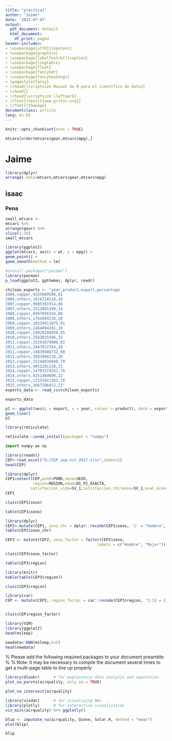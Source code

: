 ```yaml
---
title: "practica1"
author: "Jaime"
date: '2022-07-07'
output:
  pdf_document: default
  html_document:
    df_print: paged
header-includes:
- \usepackage[utf8]{inputenc}
- \usepackage{graphicx}
- \usepackage[labelfont=bf]{caption}
- \usepackage{longtable}
- \usepackage{float}
- \usepackage{fancyhdr}
- \usepackage{fancyheadings}
- \pagestyle{fancy}
- \lhead{\scriptsize Manual de R para el científico de datos}
- \chead{}
- \rhead{\scriptsize \leftmark}
- \lfoot{\textit{www.gritos.org}}
- \rfoot{\thepage}
documentclass: article
lang: es-ES
---
```

\newpage
\tableofcontents


```r
knitr::opts_chunk$set(echo = TRUE)
```
```r
mtcars[order(mtcars$gear,mtcars$mpg),]
```
# Jaime
```r
library(dplyr)
arrange(.data=mtcars,mtcars$gear,mtcars$mpg)
```
## isaac
### Pena
```r
small_mtcars <-
mtcars %>%
arrange(gear) %>%
slice(1:10)
small_mtcars
```
```r
library(ggplot2)
ggplot(mtcars, aes(x = wt, y = mpg)) +
geom_point() +
geom_smooth(method = lm)
```
```r
#install.packages("pacman")
library(pacman)
p_load(ggplot2, ggthemes, dplyr, readr)
```
```r
chilean_exports <- "year,product,export,percentage
2006,copper,4335009500,81
2006,others,1016726518,19
2007,copper,9005361914,86
2007,others,1523085299,14
2008,copper,6907056354,80
2008,others,1762684216,20
2009,copper,10529811075,81
2009,others,2464094241,19
2010,copper,14828284450,85
2010,others,2543015596,15
2011,copper,15291679086,82
2011,others,3447972354,18
2012,copper,14630686732,80
2012,others,3583968218,20
2013,copper,15244038840,79
2013,others,4051281128,21
2014,copper,14703374241,78
2014,others,4251484600,22
2015,copper,13155922363,78
2015,others,3667286912,22"
exports_data <- read_csv(chilean_exports)
```
```r
exports_data
```

```r
p1 <- ggplot(aes(y = export, x = year, colour = product), data = exports_data) +
geom_line()
p1
```
```r
library(reticulate)
```
```r
reticulate::conda_install(packages = "numpy")
```

```python
import numpy as np
```

```r
library(readxl)
CEP<-read_excel("D:/CEP_sep-oct_2017.xlsx",sheet=2)
head(CEP)

```
```r
library(dplyr)
CEP1=select(CEP,pond=POND,sexo=SEXO,
            region=REGION,edad=DS_P2_EXACTA,
           satisfaccion_vida=SV_1,satisfaccion_chilenos=SV_2,eval_econ=MB_P2 )
CEP1
```
```r
class(CEP1$sexo)
```
```r
table(CEP1$sexo)
```



```r
library(dplyr)
CEP2<-mutate(CEP1, sexo_chr = dplyr::recode(CEP1$sexo, '1' = "hombre", '2' = "mujer"))
table(CEP2$sexo_chr)
```

```r
CEP3 <- mutate(CEP2, sexo_factor = factor(CEP2$sexo, 
                                        labels = c("Hombre", "Mujer")))

```
```r
class(CEP3$sexo_factor)
```

```r
table(CEP3$region)
```
```r
library(knitr)
kable(table(CEP3$region))

```
```r
class(CEP3$region)
```
```r
library(car)
CEP <- mutate(CEP3, region_factor = car::recode(CEP3$region, "1:12 = 1; 13 = 2; 14:15 = 1"))

```
```r

```

```r
class(CEP$region_factor)
```
```r
library(VIM)
library(ggplot2)
head(msleep)
```

```r
newdata<-kNN(msleep,k=5)
head(newdata)
```
% Please add the following required packages to your document preamble:
% \usepackage{longtable}
% Note: It may be necessary to compile the document several times to get a multi-page table to line up properly
\begin{longtable}[c]{llllllllllllllllllllllllllllllllllllllllllllllllllllllllllllllllllllllllllllllllllllllllllllllllllllllllllllllllllllllllllllllllllllllllllllllllllllllllllllllllllllllllllllllllllllllllllllllllllllllllllllllllllllllllllll}
VOTACION\_1 & VOTACION\_2 & VOTACION\_3 & VOTACION\_4 & SV\_1 & SV\_2 & MB\_P1\_1 & MB\_P1\_2 & MB\_P1\_3 & MB\_P2 & MB\_P3 & MB\_P4 & MB\_P5 & MB\_P6 & MB\_P7 & MB\_P8 & MB\_P9 & MB\_P10 & MB\_P11 & MB\_P12 & MB\_P12A & MB\_P13 & MB\_P13A & MB\_P14 & MB\_P14A & MB\_P15\_A & MB\_P15\_B & MB\_P15\_C & MB\_P15\_D & MB\_P15\_E & MB\_P15\_F & MB\_P15\_G & MB\_P15\_H & MB\_P15\_I & MB\_P15\_J & MB\_P15\_K & MB\_P15\_L & MB\_P15\_M & MB\_P15\_N & MB\_P15\_O & MB\_P15\_P & MB\_P15\_Q & MB\_P15\_R & MB\_P15\_S & MB\_P15\_T & MB\_P15\_U & MB\_P15\_V & MB\_P15\_W & MB\_P15\_X & MB\_P15\_Y & MB\_P15\_Z & MB\_P16 & MB\_P17 & MB\_P18 & ELE\_1 & ELE\_2 & ELE\_3 & ELE\_4 & ELE\_5 & ELE\_6\_1 & ELE\_6\_2 & ELE\_6\_3 & ELE\_6\_4 & ELE\_6\_5 & ELE\_6\_6 & ELE\_6\_7 & PE\_E0 & MEP\_1 & MEP\_2 & MEP\_3 & MEP\_4 & MEP\_5\_1 & MEP\_5\_2 & MEP\_5\_3 & MEP\_5\_4 & MEP\_5\_5 & MEP\_5\_6 & MEP\_5\_7 & MEP\_5\_8 & MEP\_6 & MEP\_7 & MEP\_8 & MEP\_9\_1 & MEP\_9\_2 & MEP\_9\_3 & MEP\_9\_4 & MEP\_9\_5 & MEP\_9\_6 & MEP\_10\_1 & MEP\_10\_2 & DPP\_1 & DPP\_2 & DPP\_3\_1 & DPP\_3\_2 & DPP\_3\_3 & DPP\_4 & DPP\_5A & DPP\_5B & DPP\_5C & DPP\_6A & DPP\_6B & DPP\_6C & DPP\_7A & DPP\_7B & DPP\_7C & DPP\_8A & DPP\_8B & DPP\_8C & DPP\_9A & DPP\_9B & DPP\_9C & DPP\_10A & DPP\_10B & DPP\_10C & DPP\_11 & DPP\_12A & DPP\_12B & DPP\_12C & DPP\_13A & DPP\_13B & DPP\_13C & DPP\_14 & DPP\_15A & DPP\_15B & DPP\_15C & DPP\_16A & DPP\_16B & DPP\_16C & DPP\_16D & DPP\_17A & DPP\_17B & DPP\_17C & DPP\_17D & DPP\_18A & DPP\_18B & DPP\_18C & DPP\_18D & DPP\_19A & DPP\_19B & DPP\_19C & DPP\_19D & DPP\_20\_1 & DPP\_20\_2 & DPP\_20\_3 & DPP\_20\_4 & DPP\_20\_5 & DPP\_20\_6 & DPP\_20\_7 & DPP\_20\_8 & DPP\_21\_1 & DPP\_21\_2 & DPP\_21\_3 & DPP\_21\_4 & DPP\_22\_1 & DPP\_22\_2 & DPP\_23\_1 & DPP\_23\_2 & DPP\_23\_3 & DPP\_23\_4 & DPP\_23\_5 & DPP\_23\_6 & DPP\_23\_7 & DS\_P1 & DS\_P2 & DS\_P2\_EXACTA & DS\_P2A\_DIA & DS\_P2A\_MES & DS\_P2A\_ANO & DS\_P3 & DS\_P4 & DS\_P5 & DS\_P6 & DS\_P7 & DS\_P8 & DS\_P9 & DS\_P10 & DS\_P10\_OTRA & DS\_P11 & DS\_P12 & DS\_P13 & DS\_P14A & DS\_P14A\_EXACTA & DS\_P14B & DS\_P14B\_EXACTA & DS\_P14C & DS\_P14C\_EXACTA & DS\_P15 & DS\_P16 & DS\_P17 & DS\_P18 & DS\_P19 & DS\_P20\_1 & DS\_P20\_2 & DS\_P20\_3 & DS\_P20\_4 & DS\_P20\_5 & DS\_P20\_6 & DS\_P20\_7 & DS\_P20\_8 & DS\_P20\_9 & DS\_P20\_10 & DS\_P20\_11 & DS\_P20\_12 & DS\_P20\_13 & DS\_P20\_14 & DS\_P20\_15 & DS\_P20\_16 & DS\_P20\_17 & DS\_P21\_1 & DS\_P21\_2 & NOM\_COMUNA & SEXO & EDAD\_REC & REGION & POND & ZONA\_U\_R & GSE\_REC & DPP\_11\_REC & ANOS\_REC & REGION\_REC \\
\endfirsthead
%
\endhead
%
10 & 4 & 4 & 4 & 8 & 3 & 3 & 5 & 7 & 1 & 3 & 4 & 2 & 2 & 3 & 2 & 8 & 2 & 2 & 7 & \#¡NULO! & 3 & \#¡NULO! & 4 & \#¡NULO! & 1 & 1 & 1 & 1 & 1 & 1 & 1 & 1 & 1 & 1 & 1 & 1 & 1 & 1 & 1 & 1 & 1 & 1 & 1 & 1 & 1 & 3 & 1 & 1 & 1 & 1 & 3 & 3 & 3 & 2 & 9 & 2 & 2 & 2 & 2 & 3 & 2 & 3 & 2 & 3 & 3 & 8 & 23 & 7 & 10 & 88 & 1 & 1 & 1 & 1 & 1 & 1 & 1 & 1 & 77 & 77 & 77 & 77 & 77 & 77 & 77 & 77 & 77 & 3 & 4 & 4 & 2 & 3 & 4 & 4 & 2 & 1 & 1 & 999 & 2 & 2 & \#¡NULO! & 62 & 18 & \#¡NULO! & 1 & 1 & \#¡NULO! & 2 & 3 & \#¡NULO! & 3 & 99 & \#¡NULO! & 7 & 88 & 88 & \#¡NULO! & 98 & 98 & \#¡NULO! & 7 & 88 & 88 & \#¡NULO! & 999 & 999 & 999 & 999 & \#¡NULO! & \#¡NULO! & \#¡NULO! & \#¡NULO! & \#¡NULO! & \#¡NULO! & \#¡NULO! & \#¡NULO! & \#¡NULO! & \#¡NULO! & \#¡NULO! & \#¡NULO! & 8 & 8 & 8 & 8 & 8 & 8 & 8 & 8 & 8 & 8 & 8 & 8 & 4 & 4 & 2 & 2 & 2 & 1 & 1 & 4 & 1 & 2 & 1 & 18 & 29 & 7 & 1998 & 11 & 3 & 99 & 9 & 7 & 2 & 2 & 1 & - & 4 & 2 & 88 & 1 & 2 & 0 & 99 & 0 & 99 & 6 & 6 & 3 & 7 & 4 & 1 & 2 & 2 & 2 & 1 & 2 & 1 & 2 & 2 & 2 & 2 & 1 & 2 & 2 & 2 & 2 & 2 & 2 & 2 & PUENTE ALTO & 2 & 1 & 13 & 1 & 1 & 3.00 & 3.00 & 3.00 & 1.00 \\
2 & 3 & 3 & 3 & 10 & 5 & 10 & 1 & 2 & 2 & 2 & 4 & 3 & 3 & 2 & 2 & 2 & 2 & 2 & 5 & \#¡NULO! & 3 & \#¡NULO! & 5 & \#¡NULO! & 2 & 6 & 3 & 6 & 4 & 2 & 5 & 6 & 6 & 2 & 2 & 4 & 4 & 4 & 4 & 4 & 6 & 2 & 6 & 2 & 1 & 2 & 6 & 6 & 4 & 5 & 2 & 3 & 2 & 1 & 2 & 1 & 4 & 1 & 2 & 3 & 3 & 2 & 2 & 3 & 2 & 9 & 2 & 2 & 10 & 2 & 3 & 1 & 3 & 3 & 3 & 3 & 3 & 3 & 2 & 4 & 2 & 2 & 2 & 2 & 2 & 2 & 2 & 5 & 10 & 4 & 2 & 4 & 4 & 2 & 3 & 1 & 1 & 1 & 1 & 1 & 2 & 40 & 34 & 35 & 1 & 1 & 1 & 4 & 4 & 4 & 1 & 5 & 3 & 1 & 5 & 1 & 5 & 7 & 2 & 2 & 1 & 1 & 1 & 1 & 999 & 1 & 1 & 1 & \#¡NULO! & 1 & 1 & 1 & \#¡NULO! & 3 & 5 & 3 & \#¡NULO! & 5 & 5 & 5 & 8 & 1 & 4 & 2 & 3 & 3 & 5 & 3 & 1 & 1 & 1 & 1 & 4 & 4 & 5 & 2 & 2 & 2 & 2 & 4 & 2 & 2 & 1 & 57 & 13 & 1 & 1960 & 12 & 4 & 2 & 1 & 9 & 4 & 4 & 1 & - & 3 & 1 & 88 & 1 & 4 & 1 & 4 & 1 & 4 & 99 & 99 & 3 & 7 & 3 & 1 & 1 & 1 & 1 & 1 & 1 & 1 & 2 & 1 & 2 & 1 & 1 & 2 & 1 & 1 & 2 & 2 & 1 & 2 & IQUIQUE & 2 & 5 & 1 & 1 & 1 & 2.00 & 1.00 & 3.00 & 2.00 \\
8 & 5 & 1 & 5 & 10 & 10 & 11 & 10 & 7 & 4 & 1 & 4 & 1 & 2 & 1 & 1 & 1 & 1 & 1 & 5 & \#¡NULO! & 3 & \#¡NULO! & 3 & \#¡NULO! & 6 & 6 & 5 & 6 & 6 & 6 & 3 & 6 & 6 & 6 & 3 & 2 & 4 & 4 & 4 & 3 & 6 & 6 & 6 & 3 & 2 & 4 & 6 & 6 & 6 & 6 & 1 & 1 & 2 & 1 & 2 & 3 & 4 & 4 & 3 & 2 & 3 & 2 & 3 & 3 & 3 & 1 & 8 & 7 & 1 & 8 & 3 & 2 & 2 & 2 & 2 & 3 & 2 & 2 & 77 & 7 & 7 & 77 & 7 & 7 & 7 & 7 & 7 & 10 & 5 & 3 & 1 & 3 & 3 & 3 & 4 & 1 & 1 & 999 & 2 & 1 & \#¡NULO! & 49 & 50 & \#¡NULO! & 1 & 1 & \#¡NULO! & 1 & 88 & \#¡NULO! & 5 & 5 & \#¡NULO! & 5 & 5 & 5 & \#¡NULO! & 98 & 98 & \#¡NULO! & 1 & 1 & 1 & \#¡NULO! & 999 & 999 & 999 & 999 & \#¡NULO! & \#¡NULO! & \#¡NULO! & \#¡NULO! & \#¡NULO! & \#¡NULO! & \#¡NULO! & \#¡NULO! & \#¡NULO! & \#¡NULO! & \#¡NULO! & \#¡NULO! & 8 & 3 & 3 & 3 & 3 & 3 & 3 & 3 & 3 & 1 & 1 & 2 & 4 & 4 & 4 & 1 & 1 & 4 & 2 & 2 & 2 & 2 & 1 & 25 & 8 & 1 & 1992 & 14 & 5 & 1 & 1 & 2 & 5 & 3 & 2 & - & 4 & 1 & 5 & 1 & 1 & 1 & 1 & 0 & 99 & 6 & 6 & 2 & 7 & 3 & 1 & 2 & 2 & 2 & 1 & 1 & 1 & 2 & 2 & 2 & 2 & 1 & 2 & 1 & 2 & 2 & 2 & 2 & 2 & PANGUIPULLI & 2 & 2 & 14 & 1 & 1 & 2.00 & 2.00 & 4.00 & 2.00 \\
7 & 2 & 2 & 2 & 8 & 5 & 7 & 12 & 6 & 3 & 1 & 3 & 2 & 2 & 2 & 2 & 2 & 2 & 2 & 77 & 77 & 1 & \#¡NULO! & 1 & \#¡NULO! & 4 & 6 & 3 & 6 & 2 & 2 & 2 & 6 & 6 & 3 & 2 & 2 & 2 & 6 & 6 & 2 & 6 & 3 & 3 & 2 & 4 & 3 & 2 & 6 & 6 & 2 & 2 & 2 & 2 & 1 & 1 & 1 & 3 & 1 & 3 & 2 & 3 & 3 & 2 & 3 & 3 & 9 & 7 & 7 & 10 & 7 & 3 & 3 & 3 & 3 & 3 & 3 & 1 & 3 & 7 & 7 & 7 & 7 & 7 & 7 & 7 & 7 & 7 & 1 & 3 & 4 & 1 & 4 & 4 & 1 & 3 & 1 & 1 & 1 & 1 & 2 & 2 & 36 & 42 & 52 & 2 & 1 & 1 & 6 & 6 & 4 & 3 & 3 & 3 & 10 & 10 & 10 & 10 & 7 & 7 & 7 & 10 & 2 & 9 & 8 & 999 & 999 & 999 & 999 & \#¡NULO! & \#¡NULO! & \#¡NULO! & \#¡NULO! & \#¡NULO! & \#¡NULO! & \#¡NULO! & \#¡NULO! & \#¡NULO! & \#¡NULO! & \#¡NULO! & \#¡NULO! & 5 & 5 & 5 & 5 & 5 & 5 & 1 & 5 & 4 & 4 & 4 & 4 & 8 & 8 & 8 & 5 & 8 & 4 & 2 & 2 & 2 & 2 & 1 & 37 & 1 & 10 & 1979 & 20 & 8 & 1 & 1 & 1 & 4 & 99 & 1 & - & 6 & 1 & 88 & 1 & 3 & 0 & 99 & 0 & 99 & 99 & 99 & 3 & 7 & 2 & 1 & 1 & 1 & 2 & 1 & 1 & 1 & 2 & 1 & 2 & 1 & 1 & 1 & 1 & 1 & 2 & 2 & 2 & 2 & SAN JOAQUÍN & 2 & 3 & 13 & 1 & 1 & 2.00 & 3.00 & 4.00 & 1.00 \\
7 & 2 & 2 & 2 & 5 & 5 & 13 & 1 & 11 & 2 & 1 & 2 & 3 & 2 & 2 & 2 & 2 & 2 & 2 & 4 & \#¡NULO! & 1 & \#¡NULO! & 3 & \#¡NULO! & 4 & 1 & 1 & 6 & 2 & 2 & 2 & 6 & 6 & 2 & 3 & 1 & 2 & 4 & 4 & 4 & 6 & 1 & 4 & 2 & 5 & 1 & 1 & 4 & 4 & 3 & 1 & 2 & 2 & 1 & 2 & 1 & 2 & 1 & 1 & 1 & 1 & 1 & 1 & 1 & 3 & 10 & 7 & 7 & 10 & 7 & 3 & 3 & 3 & 3 & 3 & 3 & 1 & 3 & 7 & 7 & 7 & 7 & 7 & 7 & 7 & 7 & 7 & 1 & 2 & 4 & 1 & 2 & 4 & 4 & 1 & 1 & 1 & 1 & 1 & 2 & 2 & 61 & 58 & 54 & 1 & 1 & 1 & 4 & 4 & 2 & 5 & 5 & 5 & 10 & 10 & 10 & 10 & 7 & 7 & 7 & 1 & 1 & 1 & 1 & 1 & 999 & 999 & 1 & 4 & \#¡NULO! & \#¡NULO! & 1 & 3 & \#¡NULO! & \#¡NULO! & 4 & 5 & \#¡NULO! & \#¡NULO! & 7 & 4 & 4 & 4 & 4 & 2 & 4 & 2 & 4 & 4 & 4 & 4 & 4 & 2 & 2 & 4 & 2 & 2 & 4 & 2 & 2 & 2 & 2 & 1 & 50 & 10 & 12 & 1966 & 12 & 4 & 1 & 2 & 1 & 4 & 3 & 1 & - & 2 & 1 & 88 & 1 & 2 & 0 & 99 & 0 & 99 & 6 & 7 & 3 & 5 & 3 & 1 & 2 & 1 & 1 & 1 & 1 & 1 & 2 & 1 & 2 & 1 & 1 & 2 & 2 & 2 & 2 & 2 & 1 & 2 & FUTRONO & 2 & 4 & 14 & 1 & 1 & 2.00 & 3.00 & 3.00 & 2.00 \\
7 & 2 & 2 & 2 & 9 & 5 & 11 & 1 & 5 & 2 & 1 & 3 & 2 & 2 & 2 & 2 & 2 & 2 & 2 & 4 & \#¡NULO! & 1 & \#¡NULO! & 1 & \#¡NULO! & 4 & 6 & 3 & 6 & 1 & 6 & 1 & 2 & 6 & 2 & 1 & 1 & 8 & 8 & 3 & 1 & 6 & 1 & 3 & 3 & 5 & 1 & 6 & 5 & 2 & 1 & 1 & 2 & 2 & 1 & 2 & 1 & 1 & 1 & 1 & 1 & 3 & 1 & 1 & 1 & 1 & 10 & 7 & 7 & 10 & 7 & 3 & 3 & 3 & 3 & 2 & 3 & 1 & 3 & 7 & 7 & 7 & 7 & 7 & 7 & 7 & 7 & 7 & 10 & 7 & 4 & 1 & 1 & 3 & 3 & 3 & 1 & 1 & 1 & 2 & 1 & 1 & 27 & 35 & 70 & 1 & 1 & 9 & 4 & 4 & 88 & 5 & 5 & 5 & 10 & 10 & 10 & 10 & 7 & 7 & 7 & 1 & 1 & 1 & 1 & 999 & 999 & 1 & 1 & \#¡NULO! & \#¡NULO! & 1 & 2 & \#¡NULO! & \#¡NULO! & 3 & 3 & \#¡NULO! & \#¡NULO! & 5 & 5 & 8 & 4 & 2 & 2 & 2 & 4 & 1 & 2 & 2 & 2 & 2 & 2 & 1 & 2 & 2 & 2 & 2 & 4 & 2 & 2 & 2 & 2 & 1 & 60 & 10 & 1 & 1957 & 8 & 2 & 2 & 1 & 9 & 2 & 1 & 1 & - & 5 & 1 & 88 & 1 & 2 & 0 & 99 & 0 & 99 & 5 & 88 & 3 & 4 & 3 & 1 & 1 & 1 & 2 & 2 & 1 & 1 & 1 & 1 & 2 & 1 & 1 & 2 & 2 & 2 & 2 & 2 & 2 & 2 & SAN IGNACIO & 2 & 5 & 8 & 0 & 2 & 2.00 & 3.00 & 2.00 & 2.00 \\
4 & 1 & 2 & 2 & 9 & 5 & 16 & 3 & 1 & 4 & 2 & 3 & 3 & 2 & 1 & 2 & 1 & 1 & 1 & 3 & \#¡NULO! & 3 & \#¡NULO! & 4 & \#¡NULO! & 1 & 6 & 5 & 6 & 3 & 4 & 4 & 4 & 3 & 4 & 3 & 5 & 3 & 1 & 1 & 4 & 3 & 3 & 4 & 3 & 1 & 3 & 3 & 1 & 3 & 4 & 2 & 1 & 2 & 1 & 2 & 3 & 3 & 1 & 1 & 1 & 1 & 1 & 1 & 2 & 3 & 10 & 4 & 4 & 10 & 4 & 3 & 2 & 2 & 1 & 3 & 3 & 3 & 2 & 4 & 4 & 4 & 4 & 4 & 4 & 4 & 4 & 4 & 2 & 3 & 3 & 1 & 5 & 3 & 1 & 3 & 1 & 1 & 1 & 1 & 1 & 1 & 33 & 74 & 33 & 1 & 1 & 1 & 8 & 4 & 8 & 3 & 3 & 3 & 3 & 3 & 3 & 3 & 4 & 4 & 4 & 1 & 1 & 1 & 1 & 999 & 999 & 1 & 1 & \#¡NULO! & \#¡NULO! & 1 & 2 & \#¡NULO! & \#¡NULO! & 3 & 3 & \#¡NULO! & \#¡NULO! & 88 & 5 & 8 & 8 & 8 & 2 & 8 & 8 & 5 & 8 & 1 & 3 & 1 & 4 & 2 & 4 & 2 & 2 & 2 & 1 & 2 & 2 & 3 & 2 & 1 & 66 & 9 & 3 & 1951 & 12 & 4 & 2 & 1 & 8 & 4 & 4 & 1 & - & 2 & 1 & 88 & 1 & 1 & 0 & 99 & 0 & 99 & 6 & 6 & 3 & 7 & 3 & 1 & 1 & 1 & 2 & 1 & 2 & 1 & 1 & 1 & 2 & 1 & 1 & 1 & 2 & 1 & 2 & 2 & 2 & 2 & TEMUCO & 2 & 5 & 9 & 1 & 1 & 2.00 & 1.00 & 3.00 & 2.00 \\
8 & 1 & 1 & 1 & 6 & 8 & 2 & 8 & 1 & 2 & 2 & 2 & 2 & 2 & 1 & 2 & 1 & 1 & 1 & 9 & \#¡NULO! & 5 & 5 & 5 & \#¡NULO! & 2 & 6 & 3 & 6 & 3 & 3 & 2 & 6 & 6 & 3 & 2 & 3 & 4 & 2 & 2 & 1 & 6 & 6 & 3 & 2 & 3 & 4 & 3 & 1 & 3 & 4 & 2 & 2 & 2 & 1 & 1 & 1 & 1 & 1 & 2 & 2 & 1 & 2 & 1 & 2 & 3 & 10 & 8 & 7 & 9 & 8 & 3 & 3 & 3 & 3 & 3 & 3 & 2 & 1 & 8 & 7 & 8 & 8 & 7 & 8 & 8 & 7 & 8 & 2 & 10 & 3 & 1 & 2 & 3 & 3 & 2 & 1 & 1 & 999 & 2 & 1 & \#¡NULO! & 18 & 18 & \#¡NULO! & 3 & 2 & \#¡NULO! & 5 & 6 & \#¡NULO! & 4 & 5 & \#¡NULO! & 4 & 4 & 4 & \#¡NULO! & 8 & 8 & \#¡NULO! & 10 & 6 & 10 & \#¡NULO! & 1 & 999 & 999 & 999 & 1 & \#¡NULO! & \#¡NULO! & \#¡NULO! & 4 & \#¡NULO! & \#¡NULO! & \#¡NULO! & 5 & \#¡NULO! & \#¡NULO! & \#¡NULO! & 3 & 4 & 3 & 2 & 4 & 8 & 5 & 1 & 2 & 2 & 2 & 4 & 4 & 4 & 1 & 2 & 1 & 1 & 2 & 1 & 2 & 2 & 1 & 19 & 27 & 8 & 1997 & 12 & 4 & 2 & 1 & 7 & 4 & 3 & 10 & - & 8 & 1 & 5 & 1 & 2 & 1 & 2 & 1 & 1 & 9 & 9 & 2 & 7 & 3 & 1 & 1 & 2 & 2 & 1 & 1 & 1 & 2 & 2 & 2 & 1 & 1 & 2 & 2 & 2 & 2 & 2 & 2 & 2 & PEDRO AGUIRRE CERDA & 2 & 1 & 13 & 1 & 1 & 2.00 & 1.00 & 3.00 & 1.00 \\
4 & 1 & 1 & 1 & 6 & 7 & 10 & 1 & 7 & 3 & 1 & 3 & 2 & 1 & 1 & 1 & 1 & 1 & 1 & 6 & \#¡NULO! & 3 & \#¡NULO! & 4 & \#¡NULO! & 2 & 2 & 4 & 6 & 3 & 3 & 4 & 4 & 6 & 4 & 4 & 4 & 2 & 4 & 2 & 3 & 6 & 3 & 4 & 3 & 2 & 3 & 2 & 2 & 4 & 2 & 2 & 2 & 2 & 1 & 2 & 1 & 1 & 1 & 1 & 1 & 1 & 1 & 1 & 3 & 2 & 10 & 4 & 7 & 10 & 4 & 3 & 3 & 3 & 1 & 3 & 3 & 3 & 3 & 4 & 4 & 4 & 3 & 4 & 88 & 4 & 4 & 3 & 5 & 4 & 1 & 1 & 4 & 3 & 2 & 1 & 1 & 1 & 1 & 1 & 1 & 1 & 33 & 30 & 35 & 8 & 8 & 2 & 9 & 9 & 8 & 4 & 4 & 3 & 2 & 3 & 5 & 5 & 2 & 3 & 4 & 10 & 10 & 10 & 88 & 1 & 1 & 1 & 1 & 2 & 3 & 1 & 2 & 4 & 1 & 1 & 5 & 5 & 4 & 3 & 8 & 4 & 2 & 2 & 1 & 4 & 4 & 4 & 2 & 1 & 1 & 1 & 1 & 3 & 4 & 4 & 1 & 1 & 4 & 1 & 2 & 1 & 2 & 1 & 34 & 30 & 8 & 1982 & 20 & 9 & 1 & 1 & 1 & 9 & 6 & 9 & - & 8 & 1 & 88 & 1 & 1 & 1 & 1 & 1 & 1 & 12 & 12 & 2 & 7 & 1 & 1 & 2 & 1 & 1 & 1 & 2 & 1 & 2 & 1 & 2 & 1 & 1 & 2 & 1 & 1 & 2 & 1 & 1 & 2 & LINARES & 2 & 2 & 7 & 1 & 1 & 1.00 & 1.00 & 4.00 & 2.00 \\
7 & 2 & 2 & 2 & 10 & 10 & 12 & 11 & 7 & 3 & 2 & 4 & 3 & 1 & 2 & 2 & 2 & 2 & 2 & 77 & 77 & 5 & 5 & 1 & \#¡NULO! & 5 & 2 & 2 & 2 & 2 & 1 & 1 & 1 & 2 & 2 & 3 & 1 & 2 & 2 & 1 & 2 & 2 & 1 & 2 & 5 & 5 & 2 & 3 & 1 & 2 & 2 & 1 & 3 & 3 & 1 & 2 & 1 & 1 & 1 & 2 & 2 & 3 & 2 & 3 & 3 & 3 & 10 & 7 & 7 & 10 & 7 & 3 & 3 & 3 & 3 & 3 & 3 & 1 & 3 & 7 & 7 & 7 & 7 & 7 & 7 & 7 & 7 & 7 & 1 & 2 & 3 & 1 & 3 & 3 & 3 & 1 & 1 & 1 & 999 & 2 & 2 & \#¡NULO! & 71 & 40 & \#¡NULO! & 1 & 1 & \#¡NULO! & 8 & 8 & \#¡NULO! & 1 & 1 & \#¡NULO! & 10 & 10 & 10 & \#¡NULO! & 7 & 7 & \#¡NULO! & 10 & 10 & 10 & \#¡NULO! & 1 & 999 & 999 & 999 & 2 & \#¡NULO! & \#¡NULO! & \#¡NULO! & 2 & \#¡NULO! & \#¡NULO! & \#¡NULO! & 10 & \#¡NULO! & \#¡NULO! & \#¡NULO! & 3 & 3 & 3 & 3 & 3 & 3 & 1 & 3 & 4 & 4 & 4 & 4 & 3 & 3 & 5 & 4 & 3 & 3 & 2 & 2 & 2 & 2 & 1 & 39 & 99 & 99 & 9999 & 17 & 8 & 1 & 1 & 1 & 8 & 5 & 1 & - & 8 & 1 & 88 & 1 & 3 & 0 & 99 & 0 & 99 & 14 & 14 & 3 & 7 & 1 & 1 & 1 & 1 & 1 & 1 & 1 & 1 & 1 & 1 & 1 & 1 & 1 & 1 & 1 & 1 & 1 & 1 & 1 & 1 & VITACURA & 2 & 3 & 13 & 1 & 1 & 1.00 & 3.00 & 4.00 & 1.00 \\
4 & 1 & 1 & 1 & 5 & 6 & 11 & 1 & 10 & 2 & 2 & 4 & 3 & 2 & 3 & 2 & 2 & 1 & 1 & 2 & \#¡NULO! & 3 & \#¡NULO! & 3 & \#¡NULO! & 4 & 6 & 4 & 3 & 2 & 2 & 2 & 4 & 3 & 4 & 3 & 5 & 2 & 2 & 2 & 4 & 1 & 2 & 4 & 4 & 2 & 4 & 2 & 1 & 2 & 4 & 2 & 3 & 3 & 1 & 2 & 3 & 3 & 1 & 2 & 1 & 3 & 2 & 3 & 3 & 3 & 10 & 4 & 7 & 10 & 4 & 8 & 3 & 2 & 1 & 3 & 3 & 3 & 2 & 4 & 4 & 4 & 4 & 7 & 4 & 4 & 7 & 4 & 4 & 7 & 3 & 1 & 3 & 3 & 2 & 4 & 1 & 1 & 999 & 1 & 1 & \#¡NULO! & 55 & 48 & \#¡NULO! & 1 & 1 & \#¡NULO! & 8 & 8 & \#¡NULO! & 3 & 3 & \#¡NULO! & 5 & 7 & 7 & \#¡NULO! & 7 & 7 & \#¡NULO! & 8 & 8 & 8 & \#¡NULO! & 1 & 999 & 1 & 1 & 2 & \#¡NULO! & 1 & 1 & 3 & \#¡NULO! & 3 & 2 & 9 & \#¡NULO! & 5 & 7 & 3 & 3 & 3 & 2 & 3 & 3 & 3 & 2 & 3 & 3 & 3 & 4 & 2 & 2 & 4 & 2 & 2 & 2 & 2 & 2 & 2 & 2 & 1 & 76 & 99 & 99 & 9999 & 14 & 6 & 3 & 9 & 8 & 6 & 4 & 1 & - & 5 & 1 & 88 & 1 & 1 & 0 & 99 & 0 & 99 & 99 & 99 & 3 & 4 & 2 & 1 & 1 & 1 & 1 & 1 & 2 & 1 & 1 & 1 & 2 & 1 & 1 & 1 & 2 & 2 & 2 & 2 & 2 & 1 & MOLINA & 2 & 5 & 7 & 0 & 1 & 2.00 & 2.00 & 4.00 & 2.00 \\
7 & 2 & 2 & 2 & 10 & 5 & 10 & 14 & 7 & 4 & 2 & 4 & 1 & 1 & 2 & 2 & 2 & 2 & 2 & 1 & \#¡NULO! & 1 & \#¡NULO! & 1 & \#¡NULO! & 2 & 2 & 3 & 2 & 2 & 2 & 2 & 2 & 6 & 2 & 2 & 2 & 2 & 2 & 2 & 4 & 6 & 2 & 2 & 2 & 5 & 4 & 2 & 2 & 2 & 2 & 1 & 2 & 3 & 1 & 2 & 2 & 1 & 1 & 1 & 1 & 3 & 2 & 2 & 3 & 3 & 10 & 7 & 7 & 10 & 7 & 2 & 2 & 2 & 2 & 2 & 2 & 1 & 2 & 7 & 7 & 7 & 8 & 8 & 8 & 8 & 8 & 8 & 5 & 6 & 4 & 2 & 1 & 1 & 1 & 3 & 1 & 1 & 1 & 1 & 1 & 1 & 46 & 45 & 90 & 1 & 1 & 1 & 2 & 6 & 2 & 1 & 3 & 1 & 10 & 10 & 5 & 10 & 98 & 98 & 98 & 1 & 88 & 88 & 88 & 999 & 999 & 1 & 1 & \#¡NULO! & \#¡NULO! & 4 & 1 & \#¡NULO! & \#¡NULO! & 3 & 3 & \#¡NULO! & \#¡NULO! & 6 & 6 & 5 & 5 & 5 & 5 & 5 & 5 & 1 & 3 & 1 & 1 & 1 & 1 & 2 & 4 & 2 & 2 & 2 & 4 & 2 & 2 & 2 & 2 & 1 & 49 & 29 & 7 & 1967 & 12 & 4 & 2 & 99 & 9 & 4 & 1 & 8 & solo cree en dios & 8 & 1 & 88 & 1 & 1 & 1 & 2 & 0 & 99 & 7 & 7 & 3 & 6 & 3 & 1 & 2 & 1 & 2 & 1 & 2 & 1 & 2 & 2 & 2 & 1 & 1 & 2 & 2 & 2 & 2 & 2 & 2 & 2 & CHIMBARONGO & 2 & 4 & 6 & 1 & 1 & 2.00 & 3.00 & 3.00 & 2.00 \\
8 & 1 & 1 & 1 & 8 & 5 & 1 & 5 & 12 & 4 & 2 & 4 & 1 & 1 & 1 & 1 & 1 & 1 & 8 & 2 & \#¡NULO! & 3 & \#¡NULO! & 4 & \#¡NULO! & 6 & 6 & 4 & 6 & 6 & 4 & 6 & 6 & 6 & 6 & 4 & 6 & 6 & 6 & 6 & 6 & 6 & 6 & 6 & 6 & 3 & 4 & 6 & 6 & 6 & 4 & 2 & 3 & 1 & 1 & 1 & 1 & 3 & 3 & 2 & 2 & 1 & 2 & 2 & 3 & 3 & 0 & 8 & 7 & 0 & 8 & 2 & 3 & 2 & 3 & 3 & 3 & 3 & 1 & 8 & 7 & 7 & 7 & 7 & 8 & 8 & 8 & 8 & 7 & 10 & 2 & 2 & 2 & 1 & 3 & 3 & 1 & 1 & 999 & 1 & 2 & \#¡NULO! & 38 & 36 & \#¡NULO! & 4 & 4 & \#¡NULO! & 6 & 6 & \#¡NULO! & 3 & 3 & \#¡NULO! & 7 & 8 & 3 & \#¡NULO! & 7 & 8 & \#¡NULO! & 4 & 1 & 1 & \#¡NULO! & 999 & 999 & 999 & 1 & \#¡NULO! & \#¡NULO! & \#¡NULO! & 2 & \#¡NULO! & \#¡NULO! & \#¡NULO! & 2 & \#¡NULO! & \#¡NULO! & \#¡NULO! & 8 & 8 & 8 & 2 & 8 & 8 & 8 & 3 & 2 & 1 & 1 & 1 & 1 & 4 & 4 & 2 & 1 & 2 & 4 & 1 & 2 & 1 & 2 & 1 & 32 & 1 & 11 & 1984 & 20 & 9 & 1 & 1 & 1 & 9 & 5 & 2 & - & 2 & 2 & 88 & 1 & 1 & 0 & 99 & 0 & 99 & 11 & 11 & 2 & 7 & 3 & 1 & 2 & 2 & 2 & 1 & 2 & 1 & 2 & 2 & 2 & 1 & 1 & 2 & 1 & 2 & 2 & 2 & 2 & 2 & MAIPÚ & 2 & 2 & 13 & 1 & 1 & 2.00 & 3.00 & 4.00 & 1.00 \\
11 & 5 & 1 & 5 & 9 & 6 & 1 & 3 & 11 & 3 & 1 & 4 & 2 & 2 & 2 & 2 & 1 & 1 & 1 & 77 & 77 & 5 & 5 & 7 & 7 & 2 & 4 & 3 & 6 & 2 & 2 & 2 & 3 & 6 & 4 & 2 & 3 & 4 & 3 & 3 & 3 & 2 & 4 & 6 & 4 & 2 & 4 & 3 & 6 & 3 & 2 & 2 & 2 & 2 & 2 & 1 & 4 & 3 & 3 & 2 & 2 & 2 & 2 & 2 & 2 & 2 & 0 & 99 & 99 & 0 & 8 & 3 & 3 & 3 & 3 & 3 & 3 & 3 & 2 & 77 & 77 & 77 & 77 & 77 & 77 & 77 & 77 & 77 & 3 & 10 & 5 & 2 & 8 & 8 & 8 & 4 & 1 & 1 & 999 & 1 & 2 & \#¡NULO! & 49 & 50 & \#¡NULO! & 4 & 4 & \#¡NULO! & 8 & 8 & \#¡NULO! & 3 & 4 & \#¡NULO! & 88 & 8 & 4 & \#¡NULO! & 99 & 99 & \#¡NULO! & 7 & 88 & 10 & \#¡NULO! & 999 & 999 & 999 & 999 & \#¡NULO! & \#¡NULO! & \#¡NULO! & \#¡NULO! & \#¡NULO! & \#¡NULO! & \#¡NULO! & \#¡NULO! & \#¡NULO! & \#¡NULO! & \#¡NULO! & \#¡NULO! & 4 & 4 & 4 & 4 & 4 & 4 & 4 & 4 & 4 & 3 & 3 & 4 & 4 & 4 & 2 & 3 & 2 & 1 & 3 & 2 & 2 & 2 & 1 & 44 & 14 & 11 & 1972 & 16 & 6 & 1 & 1 & 1 & 6 & 4 & 1 & - & 7 & 1 & 88 & 1 & 2 & 0 & 99 & 0 & 99 & 11 & 11 & 3 & 7 & 2 & 1 & 2 & 1 & 1 & 1 & 1 & 1 & 2 & 1 & 2 & 1 & 1 & 2 & 1 & 1 & 2 & 2 & 1 & 2 & PUENTE ALTO & 2 & 3 & 13 & 1 & 1 & 2.00 & 9.00 & 4.00 & 1.00 \\
7 & 2 & 2 & 2 & 8 & 6 & 3 & 9 & 14 & 2 & 1 & 4 & 2 & 2 & 2 & 2 & 2 & 2 & 2 & 77 & 77 & 1 & \#¡NULO! & 3 & \#¡NULO! & 3 & 1 & 1 & 4 & 2 & 1 & 1 & 1 & 1 & 3 & 3 & 2 & 2 & 4 & 4 & 4 & 2 & 1 & 3 & 2 & 5 & 2 & 1 & 2 & 4 & 4 & 1 & 2 & 2 & 1 & 2 & 3 & 2 & 1 & 1 & 1 & 3 & 1 & 1 & 3 & 3 & 10 & 7 & 7 & 10 & 7 & 3 & 3 & 3 & 3 & 2 & 3 & 1 & 3 & 5 & 7 & 7 & 7 & 7 & 7 & 7 & 7 & 7 & 1 & 3 & 3 & 1 & 2 & 4 & 4 & 2 & 1 & 1 & 1 & 2 & 1 & 1 & 60 & 63 & 62 & 1 & 1 & 8 & 8 & 8 & 6 & 3 & 3 & 3 & 6 & 5 & 8 & 4 & 7 & 7 & 4 & 1 & 4 & 1 & 4 & 1 & 1 & 1 & 1 & 2 & 1 & 1 & 2 & 3 & 4 & 5 & 2 & 6 & 6 & 7 & 3 & 5 & 4 & 3 & 4 & 2 & 5 & 1 & 5 & 1 & 2 & 2 & 3 & 2 & 4 & 3 & 3 & 2 & 3 & 2 & 3 & 2 & 2 & 1 & 61 & 29 & 8 & 1955 & 16 & 8 & 1 & 3 & 1 & 8 & 4 & 1 & - & 8 & 1 & 88 & 1 & 1 & 0 & 99 & 0 & 99 & 11 & 11 & 3 & 7 & 3 & 1 & 1 & 1 & 1 & 1 & 1 & 1 & 1 & 1 & 2 & 1 & 1 & 1 & 1 & 1 & 1 & 1 & 2 & 2 & VALDIVIA & 2 & 5 & 14 & 1 & 1 & 2.00 & 2.00 & 4.00 & 2.00 \\
9 & 1 & 3 & 3 & 6 & 7 & 2 & 3 & 9 & 3 & 2 & 2 & 2 & 2 & 1 & 1 & 1 & 1 & 1 & 5 & \#¡NULO! & 3 & \#¡NULO! & 4 & \#¡NULO! & 4 & 6 & 5 & 6 & 2 & 6 & 2 & 6 & 6 & 3 & 3 & 4 & 6 & 6 & 6 & 4 & 6 & 6 & 6 & 3 & 3 & 3 & 6 & 6 & 3 & 2 & 3 & 3 & 3 & 1 & 2 & 4 & 4 & 2 & 2 & 3 & 3 & 2 & 2 & 3 & 3 & 5 & 99 & 7 & 5 & 88 & 3 & 3 & 3 & 2 & 3 & 3 & 2 & 3 & 4 & 7 & 4 & 4 & 4 & 4 & 4 & 4 & 4 & 3 & 7 & 5 & 1 & 2 & 2 & 2 & 4 & 1 & 1 & 1 & 1 & 2 & 2 & 38 & 65 & 35 & 1 & 1 & 8 & 4 & 2 & 4 & 5 & 5 & 3 & 3 & 4 & 4 & 3 & 4 & 4 & 4 & 3 & 2 & 1 & 3 & 999 & 999 & 999 & 999 & \#¡NULO! & \#¡NULO! & \#¡NULO! & \#¡NULO! & \#¡NULO! & \#¡NULO! & \#¡NULO! & \#¡NULO! & \#¡NULO! & \#¡NULO! & \#¡NULO! & \#¡NULO! & 8 & 4 & 3 & 2 & 8 & 8 & 3 & 3 & 2 & 2 & 2 & 3 & 2 & 2 & 1 & 2 & 2 & 1 & 2 & 4 & 4 & 2 & 1 & 40 & 10 & 11 & 1976 & 14 & 6 & 2 & 1 & 5 & 6 & 3 & 1 & - & 5 & 1 & 88 & 1 & 1 & 1 & 1 & 0 & 99 & 99 & 99 & 3 & 6 & 4 & 1 & 1 & 1 & 2 & 1 & 2 & 1 & 2 & 1 & 2 & 2 & 1 & 2 & 2 & 2 & 2 & 2 & 1 & 2 & MOLINA & 2 & 3 & 7 & 1 & 1 & 3.00 & 1.00 & 4.00 & 2.00 \\
7 & 2 & 2 & 2 & 7 & 4 & 1 & 6 & 11 & 2 & 3 & 2 & 3 & 3 & 2 & 2 & 2 & 2 & 2 & 4 & \#¡NULO! & 5 & 5 & 6 & 6 & 2 & 6 & 1 & 6 & 6 & 6 & 2 & 6 & 6 & 6 & 6 & 2 & 6 & 3 & 3 & 2 & 6 & 2 & 6 & 6 & 2 & 6 & 6 & 6 & 2 & 2 & 3 & 3 & 3 & 1 & 1 & 4 & 4 & 2 & 3 & 3 & 3 & 1 & 1 & 3 & 2 & 1 & 2 & 2 & 5 & 2 & 3 & 1 & 3 & 3 & 3 & 3 & 3 & 3 & 2 & 2 & 2 & 2 & 2 & 2 & 2 & 2 & 2 & 7 & 5 & 5 & 1 & 3 & 3 & 3 & 4 & 1 & 1 & 1 & 2 & 1 & 2 & 17 & 34 & 38 & 1 & 1 & 1 & 4 & 4 & 4 & 2 & 4 & 4 & 5 & 5 & 5 & 5 & 2 & 2 & 2 & 8 & 8 & 8 & 8 & 999 & 999 & 1 & 1 & \#¡NULO! & \#¡NULO! & 1 & 1 & \#¡NULO! & \#¡NULO! & 1 & 1 & \#¡NULO! & \#¡NULO! & 5 & 5 & 3 & 3 & 3 & 3 & 3 & 3 & 3 & 3 & 3 & 3 & 3 & 3 & 4 & 4 & 1 & 1 & 1 & 1 & 2 & 4 & 4 & 2 & 1 & 63 & 30 & 8 & 1953 & 12 & 4 & 1 & 2 & 1 & 4 & 3 & 1 & - & 5 & 2 & 88 & 1 & 1 & 0 & 99 & 0 & 99 & 5 & 5 & 3 & 6 & 4 & 1 & 1 & 1 & 2 & 1 & 2 & 1 & 1 & 1 & 2 & 1 & 1 & 2 & 2 & 2 & 2 & 2 & 2 & 2 & COIHAIQUE & 2 & 5 & 11 & 2 & 1 & 3.00 & 2.00 & 3.00 & 2.00 \\
7 & 2 & 2 & 2 & 10 & 5 & 3 & 5 & 11 & 4 & 2 & 1 & 2 & 2 & 8 & 8 & 1 & 1 & 1 & 77 & 77 & 5 & 5 & 7 & 7 & 6 & 6 & 4 & 6 & 6 & 6 & 4 & 6 & 6 & 6 & 6 & 8 & 6 & 6 & 6 & 8 & 6 & 8 & 6 & 6 & 5 & 6 & 6 & 6 & 6 & 6 & 8 & 8 & 8 & 2 & 1 & 4 & 4 & 4 & 3 & 3 & 3 & 2 & 3 & 3 & 3 & 0 & 7 & 7 & 0 & 7 & 3 & 2 & 3 & 3 & 3 & 3 & 1 & 3 & 77 & 7 & 7 & 7 & 7 & 7 & 7 & 7 & 7 & 8 & 5 & 2 & 1 & 8 & 8 & 8 & 4 & 1 & 1 & 999 & 1 & 2 & \#¡NULO! & 19 & 42 & \#¡NULO! & 3 & 1 & \#¡NULO! & 7 & 4 & \#¡NULO! & 2 & 2 & \#¡NULO! & 99 & 88 & 1 & \#¡NULO! & 98 & 88 & \#¡NULO! & 9 & 9 & 9 & \#¡NULO! & 999 & 999 & 999 & 999 & \#¡NULO! & \#¡NULO! & \#¡NULO! & \#¡NULO! & \#¡NULO! & \#¡NULO! & \#¡NULO! & \#¡NULO! & \#¡NULO! & \#¡NULO! & \#¡NULO! & \#¡NULO! & 8 & 8 & 8 & 8 & 8 & 8 & 8 & 8 & 1 & 1 & 1 & 3 & 3 & 4 & 2 & 2 & 2 & 3 & 2 & 4 & 3 & 2 & 1 & 22 & 6 & 7 & 1994 & 12 & 4 & 3 & 9 & 7 & 4 & 3 & 2 & - & 2 & 2 & 88 & 1 & 2 & 1 & 4 & 1 & 1 & 99 & 9 & 3 & 7 & 3 & 1 & 2 & 2 & 1 & 1 & 2 & 1 & 2 & 2 & 2 & 2 & 1 & 2 & 1 & 2 & 2 & 2 & 2 & 2 & CHILLÁN & 2 & 1 & 8 & 1 & 1 & 2.00 & 9.00 & 3.00 & 2.00 \\
7 & 2 & 2 & 2 & 10 & 5 & 1 & 6 & 3 & 3 & 2 & 3 & 3 & 2 & 2 & 2 & 2 & 2 & 2 & 1 & \#¡NULO! & 1 & \#¡NULO! & 1 & \#¡NULO! & 3 & 6 & 1 & 2 & 2 & 2 & 1 & 2 & 6 & 2 & 2 & 2 & 1 & 2 & 3 & 1 & 1 & 2 & 2 & 3 & 5 & 1 & 2 & 4 & 3 & 1 & 1 & 2 & 2 & 1 & 2 & 1 & 1 & 1 & 1 & 1 & 2 & 1 & 1 & 2 & 2 & 10 & 7 & 7 & 10 & 7 & 3 & 3 & 3 & 3 & 3 & 3 & 1 & 3 & 7 & 7 & 7 & 7 & 7 & 7 & 7 & 7 & 7 & 1 & 5 & 3 & 1 & 1 & 5 & 5 & 2 & 1 & 1 & 1 & 2 & 1 & 2 & 52 & 50 & 55 & 8 & 8 & 8 & 4 & 4 & 4 & 3 & 3 & 3 & 10 & 10 & 10 & 10 & 7 & 7 & 8 & 1 & 1 & 1 & 9 & 999 & 999 & 999 & 1 & \#¡NULO! & \#¡NULO! & \#¡NULO! & 2 & \#¡NULO! & \#¡NULO! & \#¡NULO! & 1 & \#¡NULO! & \#¡NULO! & \#¡NULO! & 10 & 5 & 5 & 5 & 5 & 5 & 5 & 1 & 5 & 4 & 4 & 4 & 4 & 3 & 4 & 1 & 1 & 1 & 1 & 1 & 1 & 1 & 2 & 1 & 68 & 25 & 11 & 1948 & 12 & 4 & 2 & 1 & 8 & 4 & 99 & 1 & - & 2 & 1 & 88 & 1 & 1 & 0 & 99 & 0 & 99 & 8 & 8 & 3 & 7 & 3 & 1 & 2 & 2 & 1 & 1 & 2 & 1 & 2 & 2 & 2 & 1 & 1 & 2 & 2 & 2 & 2 & 2 & 2 & 2 & LINARES & 2 & 5 & 7 & 0 & 1 & 2.00 & 3.00 & 3.00 & 2.00 \\
9 & 3 & 3 & 3 & 2 & 88 & 6 & 5 & 1 & 3 & 2 & 3 & 3 & 3 & 3 & 2 & 2 & 2 & 2 & 77 & 77 & 8 & 5 & 7 & 7 & 8 & 3 & 2 & 6 & 6 & 6 & 3 & 6 & 6 & 6 & 6 & 6 & 6 & 6 & 6 & 3 & 6 & 6 & 6 & 6 & 3 & 3 & 6 & 6 & 3 & 6 & 8 & 8 & 8 & 2 & 1 & 4 & 4 & 4 & 3 & 3 & 3 & 2 & 2 & 3 & 3 & 1 & 99 & 7 & 1 & 77 & 9 & 9 & 9 & 9 & 9 & 9 & 9 & 9 & 77 & 77 & 77 & 77 & 77 & 77 & 77 & 77 & 77 & 10 & 2 & 4 & 8 & 8 & 8 & 8 & 4 & 1 & 1 & 999 & 2 & 2 & \#¡NULO! & 32 & 40 & \#¡NULO! & 8 & 1 & \#¡NULO! & 88 & 1 & \#¡NULO! & 2 & 3 & \#¡NULO! & 88 & 88 & 88 & \#¡NULO! & 98 & 88 & \#¡NULO! & 8 & 88 & 88 & \#¡NULO! & 999 & 999 & 999 & 999 & \#¡NULO! & \#¡NULO! & \#¡NULO! & \#¡NULO! & \#¡NULO! & \#¡NULO! & \#¡NULO! & \#¡NULO! & \#¡NULO! & \#¡NULO! & \#¡NULO! & \#¡NULO! & 8 & 8 & 8 & 8 & 8 & 8 & 8 & 8 & 2 & 2 & 2 & 2 & 2 & 4 & 4 & 2 & 2 & 5 & 5 & 3 & 2 & 2 & 1 & 31 & 24 & 2 & 1986 & 8 & 2 & 2 & 1 & 5 & 2 & 1 & 9 & - & 8 & 2 & 88 & 1 & 1 & 1 & 10 & 0 & 99 & 99 & 99 & 3 & 7 & 4 & 1 & 2 & 2 & 2 & 1 & 2 & 2 & 2 & 2 & 2 & 1 & 1 & 2 & 2 & 2 & 2 & 2 & 2 & 2 & RANCAGUA & 2 & 2 & 6 & 1 & 1 & 3.00 & 9.00 & 2.00 & 2.00 \\
2 & 1 & 1 & 1 & 10 & 5 & 1 & 13 & 10 & 3 & 3 & 3 & 4 & 2 & 2 & 2 & 2 & 2 & 2 & 6 & \#¡NULO! & 5 & 8 & 4 & \#¡NULO! & 4 & 6 & 4 & 3 & 6 & 6 & 4 & 6 & 6 & 4 & 3 & 2 & 6 & 6 & 8 & 2 & 6 & 6 & 6 & 6 & 2 & 4 & 6 & 6 & 3 & 3 & 3 & 2 & 1 & 1 & 2 & 2 & 2 & 1 & 1 & 1 & 3 & 1 & 1 & 1 & 3 & 10 & 8 & 7 & 10 & 8 & 3 & 2 & 3 & 3 & 3 & 3 & 3 & 1 & 8 & 7 & 8 & 8 & 8 & 8 & 8 & 8 & 8 & 2 & 4 & 3 & 1 & 8 & 8 & 8 & 3 & 1 & 999 & 999 & 2 & \#¡NULO! & \#¡NULO! & 66 & \#¡NULO! & \#¡NULO! & 1 & \#¡NULO! & \#¡NULO! & 2 & \#¡NULO! & \#¡NULO! & 3 & \#¡NULO! & \#¡NULO! & 88 & 88 & \#¡NULO! & \#¡NULO! & 7 & \#¡NULO! & \#¡NULO! & 4 & 6 & \#¡NULO! & \#¡NULO! & 999 & 999 & 999 & 1 & \#¡NULO! & \#¡NULO! & \#¡NULO! & 2 & \#¡NULO! & \#¡NULO! & \#¡NULO! & 3 & \#¡NULO! & \#¡NULO! & \#¡NULO! & 6 & 8 & 2 & 8 & 8 & 8 & 8 & 5 & 2 & 2 & 2 & 3 & 4 & 4 & 4 & 4 & 4 & 3 & 3 & 2 & 4 & 3 & 2 & 1 & 72 & 6 & 4 & 1945 & 3 & 1 & 2 & 1 & 8 & 1 & 3 & 2 & - & 2 & 1 & 88 & 1 & 1 & 0 & 99 & 0 & 99 & 5 & 5 & 3 & 4 & 4 & 1 & 1 & 1 & 1 & 1 & 2 & 1 & 2 & 1 & 2 & 1 & 1 & 2 & 2 & 2 & 2 & 2 & 2 & 2 & ALGARROBO & 2 & 5 & 5 & 1 & 1 & 3.00 & 9.00 & 1.00 & 2.00 \\
11 & 1 & 5 & 1 & 10 & 5 & 1 & 3 & 5 & 4 & 2 & 4 & 3 & 2 & 1 & 2 & 1 & 1 & 1 & 3 & \#¡NULO! & 3 & \#¡NULO! & 4 & \#¡NULO! & 6 & 6 & 4 & 6 & 3 & 3 & 2 & 4 & 2 & 4 & 4 & 3 & 3 & 6 & 2 & 4 & 6 & 2 & 6 & 2 & 2 & 2 & 2 & 2 & 3 & 2 & 3 & 8 & 8 & 1 & 2 & 4 & 3 & 1 & 3 & 2 & 3 & 2 & 3 & 3 & 3 & 6 & 21 & 7 & 10 & 77 & 3 & 3 & 3 & 2 & 3 & 3 & 3 & 3 & 77 & 7 & 7 & 88 & 88 & 88 & 88 & 88 & 88 & 1 & 8 & 3 & 1 & 3 & 4 & 3 & 4 & 1 & 999 & 999 & 2 & \#¡NULO! & \#¡NULO! & 44 & \#¡NULO! & \#¡NULO! & 1 & \#¡NULO! & \#¡NULO! & 8 & \#¡NULO! & \#¡NULO! & 5 & \#¡NULO! & \#¡NULO! & 4 & 4 & \#¡NULO! & \#¡NULO! & 98 & \#¡NULO! & \#¡NULO! & 10 & 10 & \#¡NULO! & \#¡NULO! & 999 & 999 & 999 & 999 & \#¡NULO! & \#¡NULO! & \#¡NULO! & \#¡NULO! & \#¡NULO! & \#¡NULO! & \#¡NULO! & \#¡NULO! & \#¡NULO! & \#¡NULO! & \#¡NULO! & \#¡NULO! & 8 & 8 & 8 & 8 & 8 & 8 & 8 & 8 & 4 & 1 & 1 & 3 & 4 & 4 & 4 & 2 & 4 & 4 & 2 & 2 & 2 & 2 & 1 & 66 & 7 & 9 & 1950 & 12 & 4 & 2 & 1 & 8 & 4 & 4 & 1 & - & 4 & 1 & 88 & 1 & 2 & 0 & 99 & 0 & 99 & 10 & 11 & 3 & 4 & 3 & 1 & 1 & 1 & 1 & 1 & 1 & 1 & 1 & 1 & 2 & 1 & 1 & 1 & 1 & 1 & 2 & 2 & 2 & 2 & VALDIVIA & 2 & 5 & 14 & 1 & 1 & 2.00 & 1.00 & 3.00 & 2.00 \\
7 & 2 & 2 & 2 & 10 & 1 & 6 & 11 & 14 & 2 & 2 & 4 & 3 & 3 & 2 & 2 & 2 & 2 & 2 & 1 & \#¡NULO! & 1 & \#¡NULO! & 2 & \#¡NULO! & 3 & 2 & 2 & 3 & 6 & 2 & 4 & 3 & 2 & 3 & 3 & 2 & 2 & 3 & 3 & 2 & 3 & 3 & 2 & 2 & 4 & 3 & 3 & 3 & 3 & 3 & 1 & 2 & 2 & 1 & 2 & 1 & 2 & 1 & 2 & 3 & 3 & 3 & 2 & 1 & 3 & 10 & 7 & 7 & 10 & 7 & 3 & 3 & 3 & 3 & 3 & 3 & 1 & 3 & 7 & 7 & 7 & 7 & 7 & 7 & 7 & 7 & 7 & 1 & 2 & 4 & 1 & 2 & 4 & 4 & 3 & 1 & 999 & 999 & 2 & \#¡NULO! & \#¡NULO! & 43 & \#¡NULO! & \#¡NULO! & 8 & \#¡NULO! & \#¡NULO! & 4 & \#¡NULO! & \#¡NULO! & 4 & \#¡NULO! & \#¡NULO! & 10 & 88 & \#¡NULO! & \#¡NULO! & 7 & \#¡NULO! & \#¡NULO! & 10 & 10 & \#¡NULO! & \#¡NULO! & 999 & 999 & 999 & 999 & \#¡NULO! & \#¡NULO! & \#¡NULO! & \#¡NULO! & \#¡NULO! & \#¡NULO! & \#¡NULO! & \#¡NULO! & \#¡NULO! & \#¡NULO! & \#¡NULO! & \#¡NULO! & 3 & 2 & 4 & 4 & 4 & 4 & 2 & 4 & 4 & 2 & 2 & 2 & 2 & 4 & 2 & 4 & 4 & 2 & 2 & 4 & 4 & 2 & 1 & 37 & 23 & 11 & 1979 & 17 & 8 & 1 & 2 & 1 & 8 & 88 & 8 & luterana & 2 & 1 & 88 & 1 & 2 & 0 & 99 & 0 & 99 & 12 & 12 & 1 & 7 & 1 & 1 & 1 & 1 & 1 & 1 & 1 & 1 & 1 & 1 & 1 & 1 & 1 & 1 & 1 & 1 & 1 & 1 & 1 & 2 & OSORNO & 2 & 3 & 10 & 1 & 1 & 1.00 & 3.00 & 4.00 & 2.00 \\
9 & 3 & 3 & 3 & 4 & 6 & 6 & 11 & 1 & 1 & 3 & 3 & 4 & 3 & 2 & 2 & 2 & 2 & 2 & 77 & 77 & 5 & 5 & 7 & 7 & 3 & 6 & 3 & 6 & 4 & 6 & 3 & 6 & 6 & 3 & 4 & 4 & 2 & 3 & 3 & 4 & 6 & 6 & 4 & 3 & 3 & 3 & 6 & 2 & 4 & 3 & 3 & 3 & 3 & 2 & 1 & 4 & 4 & 1 & 2 & 3 & 3 & 2 & 2 & 3 & 3 & 0 & 99 & 99 & 0 & 77 & 3 & 3 & 3 & 3 & 3 & 3 & 3 & 3 & 8 & 7 & 7 & 77 & 7 & 4 & 8 & 7 & 77 & 2 & 8 & 3 & 1 & 8 & 8 & 8 & 4 & 1 & 999 & 999 & 1 & \#¡NULO! & \#¡NULO! & 50 & \#¡NULO! & \#¡NULO! & 1 & \#¡NULO! & \#¡NULO! & 2 & \#¡NULO! & \#¡NULO! & 3 & \#¡NULO! & \#¡NULO! & 99 & 88 & \#¡NULO! & \#¡NULO! & 4 & \#¡NULO! & \#¡NULO! & 2 & 1 & \#¡NULO! & \#¡NULO! & 999 & 999 & 999 & 999 & \#¡NULO! & \#¡NULO! & \#¡NULO! & \#¡NULO! & \#¡NULO! & \#¡NULO! & \#¡NULO! & \#¡NULO! & \#¡NULO! & \#¡NULO! & \#¡NULO! & \#¡NULO! & 8 & 2 & 2 & 2 & 4 & 8 & 3 & 2 & 2 & 2 & 2 & 2 & 8 & 2 & 4 & 2 & 2 & 2 & 2 & 2 & 2 & 2 & 1 & 24 & 15 & 11 & 1992 & 12 & 4 & 2 & 1 & 5 & 1 & 2 & 3 & - & 4 & 2 & 88 & 1 & 4 & 1 & 1 & 1 & 2 & 2 & 7 & 2 & 6 & 4 & 1 & 2 & 1 & 2 & 1 & 2 & 1 & 2 & 2 & 2 & 1 & 1 & 2 & 2 & 2 & 2 & 2 & 2 & 2 & SAN JAVIER & 2 & 1 & 7 & 0 & 2 & 3.00 & 9.00 & 3.00 & 2.00 \\
4 & 1 & 1 & 1 & 8 & 6 & 3 & 7 & 10 & 2 & 2 & 3 & 3 & 2 & 1 & 1 & 1 & 1 & 1 & 2 & \#¡NULO! & 3 & \#¡NULO! & 4 & \#¡NULO! & 2 & 6 & 5 & 6 & 4 & 3 & 2 & 3 & 6 & 4 & 3 & 4 & 4 & 2 & 2 & 4 & 6 & 4 & 3 & 2 & 1 & 4 & 4 & 1 & 3 & 2 & 2 & 1 & 1 & 1 & 2 & 2 & 2 & 1 & 3 & 3 & 3 & 2 & 2 & 2 & 3 & 10 & 4 & 4 & 10 & 4 & 3 & 3 & 2 & 1 & 3 & 2 & 3 & 2 & 4 & 4 & 4 & 4 & 4 & 4 & 4 & 4 & 4 & 1 & 3 & 3 & 1 & 3 & 3 & 3 & 4 & 1 & 999 & 999 & 2 & \#¡NULO! & \#¡NULO! & 33 & \#¡NULO! & \#¡NULO! & 1 & \#¡NULO! & \#¡NULO! & 8 & \#¡NULO! & \#¡NULO! & 4 & \#¡NULO! & \#¡NULO! & 5 & 5 & \#¡NULO! & \#¡NULO! & 7 & \#¡NULO! & \#¡NULO! & 1 & 1 & \#¡NULO! & \#¡NULO! & 999 & 1 & 999 & 1 & \#¡NULO! & 2 & \#¡NULO! & 2 & \#¡NULO! & 2 & \#¡NULO! & 2 & \#¡NULO! & 88 & \#¡NULO! & 88 & 9 & 3 & 3 & 2 & 4 & 2 & 4 & 2 & 2 & 2 & 2 & 2 & 2 & 3 & 3 & 3 & 3 & 3 & 3 & 3 & 2 & 2 & 1 & 63 & 14 & 2 & 1954 & 17 & 8 & 1 & 2 & 3 & 8 & 2 & 1 & - & 5 & 1 & 88 & 1 & 1 & 0 & 99 & 0 & 99 & 99 & 99 & 3 & 4 & 3 & 9 & 9 & 9 & 9 & 9 & 9 & 9 & 9 & 9 & 9 & 9 & 9 & 9 & 9 & 9 & 9 & 9 & 9 & 9 & LAS CABRAS & 2 & 5 & 6 & 0 & 2 & 2.00 & 2.00 & 4.00 & 2.00 \\
4 & 1 & 3 & 3 & 9 & 3 & 1 & 5 & 10 & 3 & 2 & 4 & 2 & 1 & 1 & 2 & 2 & 1 & 1 & 5 & \#¡NULO! & 8 & 8 & 4 & \#¡NULO! & 2 & 1 & 5 & 6 & 4 & 6 & 2 & 6 & 6 & 3 & 2 & 4 & 4 & 2 & 6 & 3 & 6 & 3 & 6 & 6 & 3 & 3 & 3 & 2 & 3 & 4 & 8 & 8 & 8 & 1 & 2 & 3 & 3 & 1 & 1 & 1 & 3 & 1 & 3 & 3 & 3 & 10 & 99 & 7 & 10 & 4 & 3 & 3 & 3 & 2 & 3 & 3 & 3 & 3 & 4 & 7 & 77 & 7 & 4 & 4 & 4 & 4 & 4 & 10 & 5 & 1 & 1 & 8 & 8 & 8 & 3 & 1 & 999 & 999 & 1 & \#¡NULO! & \#¡NULO! & 24 & \#¡NULO! & \#¡NULO! & 1 & \#¡NULO! & \#¡NULO! & 7 & \#¡NULO! & \#¡NULO! & 3 & \#¡NULO! & \#¡NULO! & 2 & 3 & \#¡NULO! & \#¡NULO! & 98 & \#¡NULO! & \#¡NULO! & 1 & 88 & \#¡NULO! & \#¡NULO! & 999 & 999 & 999 & 1 & \#¡NULO! & \#¡NULO! & \#¡NULO! & 2 & \#¡NULO! & \#¡NULO! & \#¡NULO! & 3 & \#¡NULO! & \#¡NULO! & \#¡NULO! & 5 & 5 & 3 & 4 & 2 & 4 & 3 & 3 & 3 & 1 & 1 & 1 & 1 & 4 & 4 & 3 & 3 & 3 & 4 & 2 & 2 & 2 & 2 & 1 & 44 & 11 & 11 & 1972 & 17 & 8 & 1 & 1 & 1 & 8 & 4 & 9 & - & 2 & 1 & 88 & 1 & 1 & 0 & 99 & 0 & 99 & 88 & 88 & 3 & 7 & 3 & 1 & 1 & 1 & 1 & 1 & 2 & 1 & 2 & 1 & 2 & 1 & 1 & 2 & 1 & 1 & 2 & 2 & 2 & 2 & CAÑETE & 2 & 3 & 8 & 1 & 1 & 2.00 & 1.00 & 4.00 & 2.00 \\
9 & 3 & 3 & 3 & 10 & 1 & 2 & 3 & 7 & 1 & 2 & 2 & 3 & 3 & 2 & 2 & 2 & 2 & 2 & 77 & 77 & 5 & 5 & 7 & 7 & 6 & 6 & 1 & 6 & 6 & 6 & 1 & 6 & 6 & 6 & 6 & 1 & 6 & 6 & 6 & 1 & 6 & 6 & 6 & 6 & 1 & 6 & 6 & 8 & 6 & 8 & 2 & 8 & 8 & 1 & 1 & 4 & 4 & 4 & 3 & 2 & 3 & 2 & 3 & 3 & 3 & 0 & 99 & 99 & 0 & 77 & 8 & 8 & 8 & 8 & 8 & 8 & 8 & 8 & 77 & 77 & 77 & 77 & 77 & 77 & 77 & 77 & 77 & 3 & 2 & 4 & 1 & 8 & 8 & 8 & 4 & 1 & 999 & 999 & 1 & \#¡NULO! & \#¡NULO! & 52 & \#¡NULO! & \#¡NULO! & 1 & \#¡NULO! & \#¡NULO! & 5 & \#¡NULO! & \#¡NULO! & 88 & \#¡NULO! & \#¡NULO! & 88 & 88 & \#¡NULO! & \#¡NULO! & 98 & \#¡NULO! & \#¡NULO! & 1 & 88 & \#¡NULO! & \#¡NULO! & 999 & 999 & 999 & 999 & \#¡NULO! & \#¡NULO! & \#¡NULO! & \#¡NULO! & \#¡NULO! & \#¡NULO! & \#¡NULO! & \#¡NULO! & \#¡NULO! & \#¡NULO! & \#¡NULO! & \#¡NULO! & 8 & 8 & 8 & 8 & 8 & 8 & 8 & 8 & 8 & 8 & 8 & 8 & 8 & 8 & 2 & 4 & 5 & 2 & 2 & 5 & 5 & 2 & 1 & 52 & 99 & 99 & 9999 & 99 & 99 & 2 & 1 & 5 & 99 & 99 & 1 & - & 6 & 2 & 88 & 1 & 3 & 0 & 99 & 0 & 99 & 99 & 99 & 3 & 7 & 3 & 1 & 2 & 1 & 1 & 1 & 2 & 1 & 1 & 1 & 1 & 1 & 1 & 1 & 1 & 1 & 2 & 2 & 2 & 2 & VICUÑA & 2 & 4 & 4 & 1 & 1 & 2.00 & 9.00 & 9.00 & 2.00 \\
4 & 1 & 1 & 1 & 10 & 8 & 1 & 6 & 10 & 4 & 1 & 4 & 4 & 1 & 1 & 1 & 1 & 1 & 1 & 7 & \#¡NULO! & 5 & 5 & 5 & \#¡NULO! & 2 & 3 & 5 & 6 & 4 & 5 & 1 & 4 & 4 & 4 & 4 & 4 & 4 & 1 & 1 & 4 & 3 & 4 & 4 & 4 & 1 & 4 & 4 & 1 & 2 & 3 & 2 & 1 & 1 & 1 & 2 & 1 & 1 & 1 & 1 & 1 & 2 & 1 & 1 & 1 & 1 & 10 & 4 & 4 & 10 & 4 & 3 & 3 & 3 & 1 & 3 & 3 & 3 & 3 & 4 & 4 & 4 & 6 & 6 & 6 & 6 & 6 & 6 & 4 & 10 & 2 & 2 & 5 & 2 & 1 & 1 & 1 & 999 & 999 & 2 & \#¡NULO! & \#¡NULO! & 38 & \#¡NULO! & \#¡NULO! & 4 & \#¡NULO! & \#¡NULO! & 6 & \#¡NULO! & \#¡NULO! & 3 & \#¡NULO! & \#¡NULO! & 1 & 5 & \#¡NULO! & \#¡NULO! & 3 & \#¡NULO! & \#¡NULO! & 7 & 7 & \#¡NULO! & \#¡NULO! & 999 & 999 & 999 & 999 & \#¡NULO! & \#¡NULO! & \#¡NULO! & \#¡NULO! & \#¡NULO! & \#¡NULO! & \#¡NULO! & \#¡NULO! & \#¡NULO! & \#¡NULO! & \#¡NULO! & \#¡NULO! & 9 & 8 & 2 & 1 & 5 & 2 & 5 & 2 & 1 & 1 & 1 & 1 & 2 & 3 & 4 & 2 & 1 & 5 & 2 & 2 & 3 & 2 & 1 & 59 & 13 & 1 & 1958 & 18 & 8 & 1 & 1 & 1 & 8 & 4 & 1 & - & 5 & 1 & 88 & 1 & 2 & 0 & 99 & 1 & 1 & 11 & 12 & 1 & 1 & 2 & 1 & 1 & 1 & 1 & 1 & 1 & 1 & 2 & 1 & 2 & 1 & 1 & 1 & 1 & 1 & 2 & 2 & 1 & 2 & PEDRO AGUIRRE CERDA & 2 & 5 & 13 & 1 & 1 & 2.00 & 1.00 & 4.00 & 1.00 \\
8 & 1 & 1 & 4 & 7 & 3 & 3 & 4 & 16 & 3 & 2 & 2 & 3 & 2 & 2 & 2 & 2 & 1 & 2 & 88 & 4 & 5 & 8 & 6 & 6 & 2 & 6 & 4 & 6 & 6 & 6 & 3 & 6 & 6 & 6 & 2 & 4 & 4 & 3 & 6 & 3 & 6 & 6 & 6 & 4 & 2 & 4 & 6 & 6 & 4 & 2 & 1 & 8 & 8 & 1 & 2 & 2 & 3 & 1 & 2 & 3 & 3 & 2 & 2 & 3 & 3 & 9 & 8 & 7 & 10 & 8 & 9 & 3 & 3 & 2 & 8 & 8 & 8 & 1 & 8 & 4 & 4 & 4 & 4 & 8 & 8 & 4 & 8 & 10 & 2 & 3 & 1 & 2 & 2 & 3 & 3 & 1 & 999 & 999 & 1 & \#¡NULO! & \#¡NULO! & 60 & \#¡NULO! & \#¡NULO! & 8 & \#¡NULO! & \#¡NULO! & 2 & \#¡NULO! & \#¡NULO! & 3 & \#¡NULO! & \#¡NULO! & 6 & 6 & \#¡NULO! & \#¡NULO! & 8 & \#¡NULO! & \#¡NULO! & 2 & 2 & \#¡NULO! & \#¡NULO! & 999 & 999 & 999 & 999 & \#¡NULO! & \#¡NULO! & \#¡NULO! & \#¡NULO! & \#¡NULO! & \#¡NULO! & \#¡NULO! & \#¡NULO! & \#¡NULO! & \#¡NULO! & \#¡NULO! & \#¡NULO! & 8 & 2 & 4 & 2 & 8 & 8 & 4 & 2 & 4 & 2 & 2 & 4 & 2 & 2 & 1 & 2 & 2 & 3 & 2 & 2 & 2 & 2 & 1 & 59 & 3 & 8 & 1957 & 12 & 4 & 2 & 3 & 9 & 2 & 2 & 2 & - & 1 & 1 & 5 & 1 & 1 & 0 & 99 & 0 & 99 & 8 & 8 & 1 & 1 & 4 & 1 & 1 & 2 & 2 & 1 & 2 & 1 & 1 & 1 & 2 & 1 & 1 & 2 & 1 & 2 & 2 & 2 & 2 & 2 & TEMUCO & 2 & 5 & 9 & 1 & 1 & 3.00 & 2.00 & 3.00 & 2.00
\end{longtable}

```r
library(dlookr)      # for exploratory data analysis and imputation
plot_na_pareto(airquality, only_na = TRUE)
```

```r
plot_na_intersect(airquality)
```

```r
library(visdat)      # for visualizing NAs
library(plotly)      # for interactive visualization
vis_miss(airquality) %>% ggplotly()
```

```r
blip <- imputate_na(airquality, Ozone, Solar.R, method = "mean")
plot(blip)
```
```r
blip
```

\includegraphics[width=8cm, height=5cm]{logo1.png}
